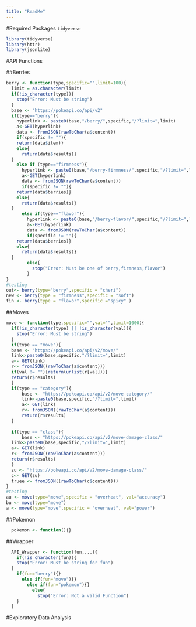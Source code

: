 ```yaml
---
title: "ReadMe"
---
```


#Required Packages
`tidyverse`


```r
library(tidyverse)
library(httr)
library(jsonlite)
```
#API Functions

##Berries
```r
berry <- function(type,specific="",limit=100){
  limit = as.character(limit)
  if(!is_character(type)){
    stop("Error: Must be string")
  }
  base <- "https://pokeapi.co/api/v2"
  if(type=="berry"){
    hyperlink <- paste0(base,"/berry/",specific,"/?limit=",limit)
    a<-GET(hyperlink)
    data <- fromJSON(rawToChar(a$content))
    if(specific != ""){
    return(data$item)}
    else{
      return(data$results)}
  }
    else if (type=="firmness"){
      hyperlink <- paste0(base,"/berry-firmness/",specific,"/?limit=",limit)
      a<-GET(hyperlink)
      data <- fromJSON(rawToChar(a$content))
      if(specific != ""){
    return(data$berries)}
    else{
      return(data$results)}
  }
      else if(type=="flavor"){
        hyperlink <- paste0(base,"/berry-flavor/",specific,"/?limit=",limit)
        a<-GET(hyperlink)
        data <- fromJSON(rawToChar(a$content))
        if(specific != ""){
    return(data$berries)}
    else{
      return(data$results)}
  }
        else{
          stop("Error: Must be one of berry,firmness,flavor")
        }
}
#testing
out<- berry(type="berry",specific = "cheri")
new <- berry(type = "firmness",specific = "soft")
fin <- berry(type = "flavor",specific ="spicy" )

```


##Moves
```r
move <- function(type,specific="",val="",limit=1000){
  if(!is_character(type) || !is_character(val)){
    stop("Error: Must be string")
  }
  if(type == "move"){
  base <- "https://pokeapi.co/api/v2/move/"
  link<-paste0(base,specific,"/?limit=",limit)
  a<- GET(link)
  r<- fromJSON((rawToChar(a$content)))
  if(val != ""){return(unlist(r[val]))}
  return(r$results)
  }
  if(type == "category"){
      base <- "https://pokeapi.co/api/v2/move-category/"
      link<-paste0(base,specific,"/?limit=",limit)
      a<- GET(link)
      r<- fromJSON((rawToChar(a$content)))
      return(r$results)
  }
  
  if(type == "class"){
      base <- "https://pokeapi.co/api/v2/move-damage-class/"
  link<-paste0(base,specific,"/?limit=",limit)
  a<- GET(link)
  r<- fromJSON((rawToChar(a$content)))
  return(r$results)
  }
  zu <- "https://pokeapi.co/api/v2/move-damage-class/"
  c<- GET(zu)
  truee <- fromJSON((rawToChar(c$content)))
}
#testing
au <- move(type="move",specific = "overheat", val="accuracy")
bu <- move(type="move")
a <- move(type="move",specific = "overheat", val="power")
```

##Pokemon
```r
  pokemon <- function(){}
```


##Wrapper
```r
  API_Wrapper <- function(fun,...){
    if(!is_character(fun)){
    stop("Error: Must be string for fun")
  }
    if(fun="berry"){}
      else if(fun="move"){}
        else if(fun="pokemon"){}
          else{
            stop("Error: Not a valid Function")
    }
  }
```

#Exploratory Data Analysis
